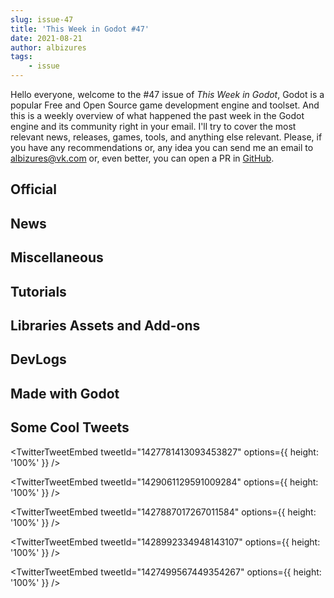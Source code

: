 ```yaml
---
slug: issue-47
title: 'This Week in Godot #47'
date: 2021-08-21
author: albizures
tags:
	- issue
---
```


Hello everyone, welcome to the #47 issue of _This Week in Godot_, Godot is a popular Free and Open Source game development engine and toolset. And this is a weekly overview of what happened the past week in the Godot engine and its community right in your email. I'll try to cover the most relevant news, releases, games, tools, and anything else relevant. Please, if you have any recommendations or, any idea you can send me an email to albizures@vk.com or, even better, you can open a PR in [GitHub](https://github.com/albizures/ThisWeekInGodot).

## Official

<Card
	author="Rémi Verschelde"
	link="https://godotengine.org/article/maintenance-release-godot-3-3-3"
	section="Official"
	label="Maintenance release: Godot 3.3.3"
	description="Godot 3.3.3 is a maintenance release and a recommend update for all 3.3.x users. It includes important bug fixes, as well as support for new Google Play requirements for Android games."
	publisher="Godot Engine"
	icon="https://godotengine.org/themes/godotengine/assets/favicon.png"
	cover="https://godotengine.org/storage/app/uploads/public/611/e5d/cfc/611e5dcfc09f2518746576.png"
	date="2021-08-19T09:00:00.000Z"
/>

<Card
	author="Rémi Verschelde"
	link="https://godotengine.org/article/dev-snapshot-godot-3-4-beta-4"
	section="Official"
	label="Dev snapshot: Godot 3.4 beta 4"
	description="Another beta build for the upcoming Godot 3.4, which adds partial support for Android scoped storage and API level 30, better input responsiveness on Android, various physics and rendering fixes, and more!"
	publisher="Godot Engine"
	icon="https://godotengine.org/themes/godotengine/assets/favicon.png"
	cover="https://godotengine.org/storage/app/uploads/public/611/e44/723/611e447232422337080043.jpg"
	date="2021-08-19T09:00:00.000Z"
/>

<Card
	author="Rémi Verschelde"
	link="https://godotengine.org/article/release-candidate-godot-3-3-3-rc-2"
	section="Official"
	label="Release candidate: Godot 3.3.3 RC 2"
	description="Another release candidate for the upcoming Godot 3.3.3, notably with Android builds now targeting the API level 30 (Android 11), which is required for new games on Google Play (and will be required for updates starting November 2021)."
	publisher="Godot Engine"
	icon="https://godotengine.org/themes/godotengine/assets/favicon.png"
	cover="https://godotengine.org/storage/app/uploads/public/611/ab1/02a/611ab102a5d72741292286.jpg"
	date="2021-08-16T09:00:00.000Z"
/>

## News

<Card
	author="AndreaCatania"
	link="https://github.com/godotengine/godot-proposals/issues/3155"
	section="News"
	label="Improve collision generation usability in the new 3D scene import workflow"
	description="The idea is to enhance the Advanced Editor Import Window, so it's more effective generate collisions for a Mesh."
	publisher="GitHub"
	icon="https://github.com/windows-tile.png"
	cover="https://opengraph.githubassets.com/ef7e911fb938771091d8512f8a46977e6fa8c3a9e1847983dfc5b95261174f5b/godotengine/godot-proposals/issues/3155"
	date="2021-08-18T09:00:00.000Z"
/>

<Card
	author="Binogure Studio"
	link="https://steamcommunity.com/games/726840/announcements/detail/2997694083394904811"
	section="News"
	label="City Game Studio, biggest update v1.1!"
	description="Ready to leave Early Access"
	publisher="Steam"
	icon="https://steamcommunity.com/favicon.ico"
	cover="https://cdn.cloudflare.steamstatic.com/steamcommunity/public/images/clans/31019566/e33110d1c999439fee2d0fec5c6802d67d65b089.png"
	date="2021-08-20T17:30:17.000Z"
/>

## Miscellaneous

<Card
	author="Gotm"
	link="https://youtu.be/gLRT-SEIBI4"
	section="Miscellaneous"
	label="Let’s Go On An Adventure - Gotm.io Plays Your Games #22"
	description=""
	publisher="YouTube"
	icon="https://www.youtube.com/s/desktop/b0971059/img/favicon_144x144.png"
	cover="https://i.ytimg.com/vi/gLRT-SEIBI4/maxresdefault.jpg"
	date="2021-08-20T00:00:00.000Z"
/>

<Card
	author="Whimfoome"
	link="https://youtu.be/GPyaQmYibnU"
	section="Miscellaneous"
	label="Port To Godot 4 NOW"
	description="How to port Godot 3 project to Godot 4 using a script.This way will probably be similar to the official one, since this script is made by official godot cont..."
	publisher="YouTube"
	icon="https://www.youtube.com/s/desktop/b0971059/img/favicon_144x144.png"
	cover="https://i.ytimg.com/vi/GPyaQmYibnU/hqdefault.jpg"
	date="2021-08-19T00:00:00.000Z"
/>

<Card
	author="LucyLavend"
	link="https://youtu.be/K2_J6G7mi_Q"
	section="Miscellaneous"
	label="5 Awesome Godot Addons That You Should Give a Try"
	description="In this video we’ll have a look at 5 of my favorite plugins for Godot 3.x.All of these addons are also available via the in editor asset library!A lot of the..."
	publisher="YouTube"
	icon="https://www.youtube.com/s/desktop/b0971059/img/favicon_144x144.png"
	cover="https://i.ytimg.com/vi/K2_J6G7mi_Q/hqdefault.jpg"
	date="2021-08-18T00:00:00.000Z"
/>

<Card
	author="The Gem Dev"
	link="https://youtu.be/5TKBh_oQ5b4"
	section="Miscellaneous"
	label="Top 10 Godot Games 2021"
	description="Hi Devs, In this video, I would show you 10 amazing games developed in Godot the free and open-source game engine for everyoneSubscribe, Like, and Share for ..."
	publisher="YouTube"
	icon="https://www.youtube.com/s/desktop/b0971059/img/favicon_144x144.png"
	cover="https://i.ytimg.com/vi/5TKBh_oQ5b4/maxresdefault.jpg"
	date="2021-08-18T00:00:00.000Z"
/>

## Tutorials

<Card
	author="samsface"
	link="https://youtu.be/pXb9NrWyAls"
	section="Tutorials"
	label="WTF is a Reference in Godot"
	description=""
	publisher="YouTube"
	icon="https://www.youtube.com/s/desktop/b0971059/img/favicon_144x144.png"
	cover="https://i.ytimg.com/vi/pXb9NrWyAls/maxresdefault.jpg"
	date="2021-08-21T00:00:00.000Z"
/>

<Card
	author="PlayWithFurcifer"
	link="https://youtu.be/USjaCJ827RE"
	section="Tutorials"
	label="14 Things We Wish We Knew Earlier | Godot Engine Tutorial"
	description="It’s time to learn new stuff about the Godot Engine!"
	publisher="YouTube"
	icon="https://www.youtube.com/s/desktop/b0971059/img/favicon_144x144.png"
	cover="https://i.ytimg.com/vi/USjaCJ827RE/maxresdefault.jpg"
	date="2021-08-15T00:00:00.000Z"
/>

<Card
	author="Off-Grid Dev"
	link="https://youtu.be/b5gM8Ee19TM"
	section="Tutorials"
	label="First-Person Leaning in Godot 3D"
	description="A video longer than I expected explaining the manner in which I implement leaning in my first-person immersive sim, and how you can do it too.As always post ..."
	publisher="YouTube"
	icon="https://www.youtube.com/s/desktop/b0971059/img/favicon_144x144.png"
	cover="https://i.ytimg.com/vi/b5gM8Ee19TM/maxresdefault.jpg"
	date="2021-08-21T00:00:00.000Z"
/>

<Card
	author="samsface"
	link="https://youtu.be/5wAWXb0KtM0"
	section="Tutorials"
	label="How to setup Steam Achievements in Godot"
	description=""
	publisher="YouTube"
	icon="https://www.youtube.com/s/desktop/b0971059/img/favicon_144x144.png"
	cover="https://i.ytimg.com/vi/5wAWXb0KtM0/hqdefault.jpg"
	date="2021-08-15T00:00:00.000Z"
/>

<Card
	author="Dicode"
	link="https://youtu.be/GGNuNBGtjQE"
	section="Tutorials"
	label="How to create realistic 2D fire in Godot | Dicode"
	description="Hello everyone.Godot praticles system is very powerful to create many amazing effectsone of them is creating fire in Godot using only particle 2D and no code..."
	publisher="YouTube"
	icon="https://www.youtube.com/s/desktop/b0971059/img/favicon_144x144.png"
	cover="https://i.ytimg.com/vi/GGNuNBGtjQE/maxresdefault.jpg"
	date="2021-08-15T00:00:00.000Z"
/>

<Card
	author="Gamedevboi"
	link="https://youtu.be/Zvyf2WxwclA"
	section="Tutorials"
	label="3 Godot tips for beginners I wish I knew when I started"
	description=""
	publisher="YouTube"
	icon="https://www.youtube.com/s/desktop/b0971059/img/favicon_144x144.png"
	cover="https://i.ytimg.com/vi/Zvyf2WxwclA/hqdefault.jpg"
	date="2021-08-15T00:00:00.000Z"
/>

<Card
	author="Gawe Game"
	link="https://youtu.be/JY-6WuD6BOQ"
	section="Tutorials"
	label="Platform Bergerak dengan Path2D"
	description="Kali ini kita akan bahas gimana bikin platform bergerak dengan 2 cara: AnimationPlayer aja dan AnimationPlayer dengan jalur atau path, yaitu dengan Path2D dan PathFollow2D"
	publisher="YouTube"
	icon="https://www.youtube.com/s/desktop/b0971059/img/favicon_144x144.png"
	cover="https://i.ytimg.com/vi/JY-6WuD6BOQ/hqdefault.jpg"
	date="2021-08-14T00:00:00.000Z"
/>

<Card
	author="Nolkaloid"
	link="https://youtu.be/SCHdglr35pk"
	section="Tutorials"
	label="Godot Tutorial: Shockwave shader for noobs"
	description="Hey, here is a new in depth tutorial on how to make a shockwave shader in the Godot engine. Don’t be scared, shaders aren’t black magic :). Sorry for the inc..."
	publisher="YouTube"
	icon="https://www.youtube.com/s/desktop/b0971059/img/favicon_144x144.png"
	cover="https://i.ytimg.com/vi/SCHdglr35pk/hqdefault.jpg"
	date="2020-06-04T00:00:00.000Z"
/>

<Card
	author="Master Albert"
	link="https://youtu.be/tX9yzjigV1k"
	section="Tutorials"
	label="Following A Target with 2D Rotation - Godot Tutorial"
	description="Godot 2D rotation without using look_at() function. Following a target in Godot using a set rotation speed."
	publisher="YouTube"
	icon="https://www.youtube.com/s/desktop/b0971059/img/favicon_144x144.png"
	cover="https://i.ytimg.com/vi/tX9yzjigV1k/maxresdefault.jpg"
	date="2021-08-21T00:00:00.000Z"
/>

<Card
	author="FinePointCGI"
	link="https://youtu.be/fhv_cpYQIqc"
	section="Tutorials"
	label="Advanced Godot | Exporting from Unreal Engine to Godot"
	description="Hey Guys, this time we go though the process of exporting assets out of Unreal to Godot!"
	publisher="YouTube"
	icon="https://www.youtube.com/s/desktop/b0971059/img/favicon_144x144.png"
	cover="https://i.ytimg.com/vi/fhv_cpYQIqc/maxresdefault.jpg"
	date="2021-08-16T00:00:00.000Z"
/>

<Card
	author="GDQuest"
	link="https://youtu.be/rHL6iGmNUVg"
	section="Tutorials"
	label="5 Godot Editor Pro Tips"
	description=""
	publisher="YouTube"
	icon="https://www.youtube.com/s/desktop/b0971059/img/favicon_144x144.png"
	cover="https://i.ytimg.com/vi/rHL6iGmNUVg/hqdefault.jpg"
	date="2021-08-16T00:00:00.000Z"
/>

## Libraries Assets and Add-ons

<Card
	author="HackBerry-Group"
	link="https://github.com/HackBerry-Group/auth0-godot-sample"
	section="Libraries Assets and Add-ons"
	label="Auth0 Godot Sample"
	description="This is a sample project that creates a simple login page and works with the Auth0 'Resource Owner Password' grant type. "
	publisher="GitHub"
	icon="https://github.com/windows-tile.png"
	cover="https://opengraph.githubassets.com/d7489d51a3d867dd48e978abced152db37cc532ff075c521ad914e7d3eb12ae4/HackBerry-Group/auth0-godot-sample"
	date="2021-08-19T09:00:00.000Z"
/>

<Card
	author="alex-karev"
	link="https://github.com/alex-karev/godot-simple-procedural-terrain"
	section="Libraries Assets and Add-ons"
	label="Godot Simple PCG Terrain"
	description="A tool for easily generating procedural terrain from code"
	publisher="GitHub"
	icon="https://github.com/windows-tile.png"
	cover="https://opengraph.githubassets.com/6865e2c6e037b0cb2397e384ff0577f5a695a95c6548cebad8247910c757e173/alex-karev/godot-simple-procedural-terrain"
	date="2021-08-19T09:00:00.000Z"
/>

<Card
	author="きのもと結衣"
	link="https://youtu.be/M7Hi-l1iDDo"
	section="Libraries Assets and Add-ons"
	label="Procedural Window Rain Drop Shader for Godot Engine"
	description=""
	publisher="YouTube"
	icon="https://www.youtube.com/s/desktop/b0971059/img/favicon_144x144.png"
	cover="https://i.ytimg.com/vi/M7Hi-l1iDDo/hqdefault.jpg"
	date="2021-08-17T00:00:00.000Z"
/>

<Card
	author="Xrayez"
	link="https://github.com/Xrayez/box2d-lite-gdscript"
	section="Libraries Assets and Add-ons"
	label="Box2D-Lite in GDScript"
	description="Box2D Lite C++ physics engine ported to pure GDScript"
	publisher="GitHub"
	icon="https://github.com/windows-tile.png"
	cover="https://opengraph.githubassets.com/207942fa7152957b0645f92794f358e9005ff123b982d05c6aa7ddaed740ab5f/Xrayez/box2d-lite-gdscript"
	date="2021-08-19T09:00:00.000Z"
/>

<Card
	author="jmb462"
	link="https://github.com/jmb462/qrcodetexture"
	section="Libraries Assets and Add-ons"
	label="QRCodeTexture module for GodotEngine 3.x"
	description="A new texture type is added to GodotEngine by this module : QRCodeTexture. "
	publisher="GitHub"
	icon="https://github.com/windows-tile.png"
	cover="https://opengraph.githubassets.com/dd7306664094cd3e9d63317e65192458cfc0c8e3d17158e1ff45fbdee85a1d00/jmb462/qrcodetexture"
	date="2021-08-19T09:00:00.000Z"
/>

<Card
	author="Lemons"
	link="https://godotshaders.com/shader/colorful-outline/"
	section="Libraries Assets and Add-ons"
	label="Colorful Outline"
	description="The shader was originally made by /u/MinRaws over 3 years."
	publisher="Godot Shaders"
	icon="https://godotshaders.com/wp-content/uploads/2021/01/favicon.png"
	cover="https://godotshaders.com/wp-content/uploads/2021/01/outlines.png"
	date="2021-08-19T02:16:43.000Z"
/>

<Card
	author="miskatonicstudio"
	link="https://godotshaders.com/shader/hexagon-pattern/"
	section="Libraries Assets and Add-ons"
	label="Hexagon pattern"
	description="A shader that generates a pattern of hexagons."
	publisher="Godot Shaders"
	icon="https://godotshaders.com/wp-content/uploads/2021/01/favicon.png"
	cover="https://godotshaders.com/wp-content/uploads/2021/01/mpv-shot0001.jpg"
	date="2021-08-19T20:15:56.000Z"
/>

<Card
	author="danielpcs"
	link="https://godotshaders.com/shader/world-environment-adjustments-for-viewporttextures/"
	section="Libraries Assets and Add-ons"
	label="World Environment Adjustments for ViewportTextures"
	description="Simple shader that mimics the Adjustment properties from World Environment."
	publisher="Godot Shaders"
	icon="https://godotshaders.com/wp-content/uploads/2021/01/favicon.png"
	cover="https://godotshaders.com/wp-content/uploads/2021/01/World-Environment2.png"
	date="2021-08-18T18:45:09.000Z"
/>

<Card
	author="pycbouh"
	link="https://godotengine.org/asset-library/asset/557"
	section="Libraries Assets and Add-ons"
	label="Editor Theme Explorer"
	description="This is a Godot editor plugin which allows other plugin developers to quickly reference various theme properties defined in the main editor theme."
	publisher="Godot Asset Library"
	icon="https://godotengine.org/themes/godotengine/assets/favicon.png"
	cover="https://raw.githubusercontent.com/pycbouh/godot-editor-theme-explorer/c744e08d9e42141e298613515c8274e578fdf304/addons/explore-editor-theme/plugin-icon.png"
	date="2021-08-21"
/>

<Card
	author="Thane5"
	link="https://godotengine.org/asset-library/asset/1023"
	section="Libraries Assets and Add-ons"
	label="Clipboard Panel"
	description="A custom editor panel for Godot. It lets you create unlimited text containers, and copy their content to your clipboard with a button."
	publisher="Godot Asset Library"
	icon="https://godotengine.org/themes/godotengine/assets/favicon.png"
	cover="https://i.imgur.com/YiDjG5S.png"
	date="2021-08-19"
/>

## DevLogs

<Card
	author="InterGalactic"
	link="https://youtu.be/-OosZIdy-hA"
	section="DevLogs"
	label="EDTPT Devlog #03 - The galaxy map has now a GALAXY to show"
	description="A nice 3D rendering of the whole galaxy, with a 2D overlay, credits of the 2D map goes to CMDR Qohen Leth- displaying star sy..."
	publisher="YouTube"
	icon="https://www.youtube.com/s/desktop/b0971059/img/favicon_144x144.png"
	cover="https://i.ytimg.com/vi/-OosZIdy-hA/maxresdefault.jpg"
	date="2021-08-20T00:00:00.000Z"
/>

<Card
	author="MrEliptik"
	link="https://youtu.be/Nui51mhXe5Y"
	section="DevLogs"
	label="I made 12 Game Prototypes in 12 DAYS! (+ announcement)"
	description="In this video I talk about how I made 12 prototypes in 12 days, and what I’ve learned along the way!"
	publisher="YouTube"
	icon="https://www.youtube.com/s/desktop/b0971059/img/favicon_144x144.png"
	cover="https://i.ytimg.com/vi/Nui51mhXe5Y/maxresdefault.jpg"
	date="2021-08-19T00:00:00.000Z"
/>

<Card
	author="CrypticDev"
	link="https://youtu.be/L6Asm-kOtA8"
	section="DevLogs"
	label="Adding Player and Boss | Boss Fighter Devlog #1"
	description=""
	publisher="YouTube"
	icon="https://www.youtube.com/s/desktop/b0971059/img/favicon_144x144.png"
	cover="https://i.ytimg.com/vi/L6Asm-kOtA8/maxresdefault.jpg"
	date="2021-08-14T00:00:00.000Z"
/>

<Card
	author="Checkov Stuff"
	link="https://youtu.be/D9GQ4_1DKTs"
	section="DevLogs"
	label="Making Islands in Godot! | 169-Subscriber Special"
	description="This is technically a part two to my last video."
	publisher="YouTube"
	icon="https://www.youtube.com/s/desktop/b0971059/img/favicon_144x144.png"
	cover="https://i.ytimg.com/vi/D9GQ4_1DKTs/maxresdefault.jpg"
	date="2021-08-18T00:00:00.000Z"
/>

<Card
	author="OraNN"
	link="https://youtu.be/IbeQIdaTf3g"
	section="DevLogs"
	label="Astreterre - Devlog 05 - English Version - Player’s attack"
	description="I present the addition of the log console in the game."
	publisher="YouTube"
	icon="https://www.youtube.com/s/desktop/b0971059/img/favicon_144x144.png"
	cover="https://i.ytimg.com/vi/IbeQIdaTf3g/maxresdefault.jpg"
	date="2021-08-16T00:00:00.000Z"
/>

## Made with Godot

<Card
	author="DusanFedorcak"
	link="https://github.com/DusanFedorcak/mmo"
	section="Made with Godot"
	label="AGENTS 0.1"
	description="Simple top-down multiplayer game in Godot"
	publisher="GitHub"
	icon="https://github.com/windows-tile.png"
	cover="https://repository-images.githubusercontent.com/377542902/8a2d12a7-8cc2-43e3-affb-0695e917d44e"
	date="2021-08-20T09:00:00.000Z"
/>

<Card
	author="MAKSIM VOLKAU"
	link="https://store.steampowered.com/app/1659180/TD_Worlds/"
	section="Made with Godot"
	label="TD Worlds on Steam"
	description="TD Worlds is a dynamic, highly strategical game that challenges your skill."
	publisher="Steam"
	icon="https://store.steampowered.com/favicon.ico"
	cover="https://cdn.cloudflare.steamstatic.com/steam/apps/1659180/capsule_616x353.jpg?t=1629290411"
	date="2021-08-20T09:00:00.000Z"
/>

<Card
	author="lunafreya2001"
	link="https://lunafreya2001.itch.io/pac-pin-pong"
	section="Made with Godot"
	label="Pac Pin Pong"
	description="A fun local multiplayer game comprising Pacman, Pinball and Space Invader into one"
	publisher="itch.io"
	icon="https://img.itch.zone/aW1nLzY3ODE1NjcucG5n/32x32%23/T0dDp7.png"
	cover="https://img.itch.zone/aW1nLzY3ODE1NjcucG5n/original/BeKQTD.png"
	date="2021-08-21T02:05:03.166Z"
/>

<Card
	author="positiveframe games"
	link="https://youtu.be/3wPnN1TYbZ0"
	section="Made with Godot"
	label="Godot3 procedural adaptative animation, with source code"
	description=""
	publisher="YouTube"
	icon="https://www.youtube.com/s/desktop/b0971059/img/favicon_144x144.png"
	cover="https://i.ytimg.com/vi/3wPnN1TYbZ0/maxresdefault.jpg"
	date="2021-08-17T00:00:00.000Z"
/>

<Card
	author="Solo Byte Games"
	link="https://store.steampowered.com/app/1713770/Fracture_Hell/"
	section="Made with Godot"
	label="Fracture Hell"
	description="Fracture Hell is a replayable high score shooter with a focus on speed, destruction, and customizing your build. You can choose between 5 unique classes to find the perfect playstyle for you in 2 different game modes."
	publisher="Steam"
	icon="https://store.steampowered.com/favicon.ico"
	cover="https://cdn.cloudflare.steamstatic.com/steam/apps/1713770/capsule_616x353.jpg?t=1629454287"
	date="2021-08-17T00:00:00.000Z"
/>

<Card
	author="The LOL team"
	link="https://store.steampowered.com/app/1457490/World_of_LOL/"
	section="Made with Godot"
	label="World of LOL"
	description="World of LOL is an online multiplayer game where the objective is to build the funniest sentence with bits of dark or wacky humour."
	publisher="Steam"
	icon="https://store.steampowered.com/favicon.ico"
	cover="https://cdn.cloudflare.steamstatic.com/steam/apps/1457490/capsule_616x353.jpg?t=1628102573"
	date="2021-08-17T00:00:00.000Z"
/>

<Card
	author="Butch Wesley"
	link="https://youtu.be/iCAROKgN9xw"
	section="Made with Godot"
	label="Country Or State, the game!"
	description="Gameplay and features trailer for “Country or State”! Now available for Android and iOS."
	publisher="YouTube"
	icon="https://www.youtube.com/s/desktop/b0971059/img/favicon_144x144.png"
	cover="https://i.ytimg.com/vi/iCAROKgN9xw/hqdefault.jpg"
	date="2021-08-14T00:00:00.000Z"
/>

<Card
	author="Kenneth Dodrill"
	link="https://stormkmd.itch.io/growing-apart"
	section="Made with Godot"
	label="growing apart"
	description="a short interactive story set mostly in a texting client"
	publisher="itch.io"
	icon="https://img.itch.zone/aW1nLzY3NzY0NjcuZ2lm/32x32%23m/DglrPW.gif"
	cover="https://img.itch.zone/aW1nLzY3NzY0NjcuZ2lm/original/n%2Fo828.gif"
	date="2021-08-19T16:05:07.498Z"
/>

<Card
	author="liro.u"
	link="https://youtu.be/pFXD-BlEtWA"
	section="Made with Godot"
	label="Game of Life - my version on godot"
	description="In this video i present to you my version of the famous game of life make in godot."
	publisher="YouTube"
	icon="https://www.youtube.com/s/desktop/b0971059/img/favicon_144x144.png"
	cover="https://i.ytimg.com/vi/pFXD-BlEtWA/hqdefault.jpg"
	date="2021-06-08T00:00:00.000Z"
/>

<Card
	author="Studio Heart Engine"
	link="https://store.steampowered.com/app/1532360/Joyspring/"
	section="Made with Godot"
	label="Joyspring"
	description="ASCEND the peak in search of the Joyspring. Explore every cavern and cave, crevasse and chasm. Hear the wind sing. Keep dashing and find the spring. And when you return, return smiling."
	publisher="Steam"
	icon="https://store.steampowered.com/favicon.ico"
	cover="https://cdn.cloudflare.steamstatic.com/steam/apps/1532360/capsule_616x353.jpg?t=1629481750"
	date="2021-06-08T00:00:00.000Z"
/>

<Card
	author="Dz One Man Army"
	link="https://dzonemanarmy.itch.io/iwashere-demo"
	section="Made with Godot"
	label="iWasHere - Demo"
	description="Available for Windows, macOS, Linux"
	publisher="itch.io"
	icon="https://img.itch.zone/aW1nLzY3MjM0NDgucG5n/32x32%23/xLk4Yv.png"
	cover="https://img.itch.zone/aW1nLzY3MjM0NDgucG5n/original/omhj8Y.png"
	date="2021-08-21T01:05:10.754Z"
/>

<Card
	author="René - Bippinbits"
	link="https://youtu.be/9jK4qb6p6Kc"
	section="Made with Godot"
	label="Dome Romantik Announcement Trailer"
	description=""
	publisher="YouTube"
	icon="https://www.youtube.com/s/desktop/b0971059/img/favicon_144x144.png"
	cover="https://i.ytimg.com/vi/9jK4qb6p6Kc/hqdefault.jpg"
	date="2021-08-14T00:00:00.000Z"
/>

<Card
	author="Tim Krief"
	link="https://timkrief.itch.io/mini-pet-64"
	section="Made with Godot"
	label="Mini Pet 64"
	description="Unique little pixelated creatures await!"
	publisher="itch.io"
	icon="https://img.itch.zone/aW1nLzY3NDQ0MTYucG5n/32x32%23/k5rPNo.png"
	cover="https://img.itch.zone/aW1nLzY3NDQ0MTMucG5n/original/cHhMTH.png"
	date="2021-08-15T16:05:12.329Z"
/>

<Card
	author="GamesPrinter"
	link="https://gustavorubo.itch.io/rotas"
	section="Made with Godot"
	label="Rotas by gustavorubo"
	description="A puzzle game about connecting dots"
	publisher="itch.io"
	icon="https://img.itch.zone/aW1nLzU2NDI0MjMucG5n/32x32%23/0PBDcD.png"
	cover="https://img.itch.zone/aW1nLzU2NDI0MjMucG5n/original/hRB3CM.png"
	date="2021-04-29T09:00:00.000Z"
/>

<Card
	author="SPOICAT"
	link="https://spoicat.itch.io/semicolon-debug"
	section="Made with Godot"
	label="Semicolon Debug;"
	description="A Game about killing bugs with a Semicolon;"
	publisher="itch.io"
	icon="https://img.itch.zone/aW1nLzY3OTAxMjkucG5n/32x32%23/d%2BGG6D.png"
	cover="https://img.itch.zone/aW1nLzY3OTAwMzguZ2lm/original/gBwCJH.gif"
	date="2021-08-21T11:05:14.147Z"
/>

<Card
	author="Wayfarer Games"
	link="https://wayfarer-studio.itch.io/rampant"
	section="Made with Godot"
	label="Rampant"
	description="A rogue AI has awoken and is raging out of control."
	publisher="itch.io"
	icon="https://img.itch.zone/aW1nLzY3OTAwMjcucG5n/32x32%23/rulMLW.png"
	cover="https://img.itch.zone/aW1nLzY3OTAwMjcucG5n/original/XafbfY.png"
	date="2021-08-21T13:05:15.073Z"
/>

<Card
	author="fortythreesam"
	link="https://fortythreesam.itch.io/satellite-dreamer"
	section="Made with Godot"
	label="Satellite Dreamer"
	description="Speed through each chamber using explosives to aid your movement"
	publisher="itch.io"
	icon="https://img.itch.zone/aW1nLzY3NDA1NTQucG5n/32x32%23/od3b3f.png"
	cover="https://img.itch.zone/aW1nLzY3NDA1NTQucG5n/original/gFtlnK.png"
	date="2021-08-19T16:05:16.058Z"
/>

## Some Cool Tweets

<TwitterTweetEmbed
	tweetId="1427781413093453827"
	options={{ height: '100%' }}
/>

<TwitterTweetEmbed
	tweetId="1429061129591009284"
	options={{ height: '100%' }}
/>

<TwitterTweetEmbed
	tweetId="1427887017267011584"
	options={{ height: '100%' }}
/>

<TwitterTweetEmbed
	tweetId="1428992334948143107"
	options={{ height: '100%' }}
/>

<TwitterTweetEmbed
	tweetId="1427499567449354267"
	options={{ height: '100%' }}
/>
